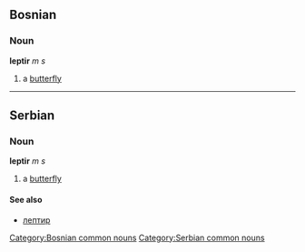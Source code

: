 ==Bosnian==
===Noun===
'''leptir''' ''m s''
#a [[butterfly]]
[[Category:Bosnian common nouns]]
----
==Serbian==
===Noun===
'''leptir''' ''m s''
#a [[butterfly]]
====See also====
*[[лептир]]
[[Category:Serbian common nouns]]